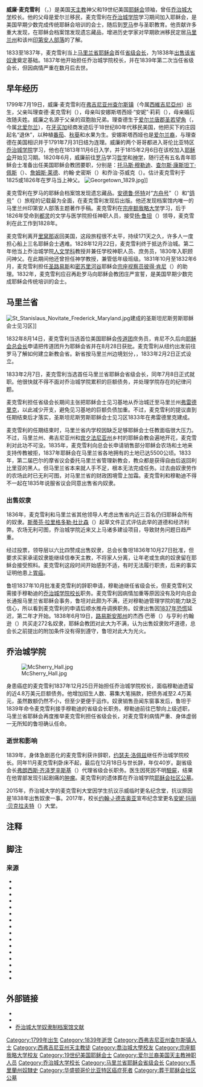 {{noteTA
|G1=USState
|G2=People
}}
{{Infobox officeholder
| name                = 威廉·麦克雪利
| honorific-suffix    = [[耶稣会|SJ]]
| caption             = 威廉·麦克雪利画像
| resting_place       = [[耶稣会社区公墓|耶稣会社区公墓]]
| death_place         = 美国[[华盛顿哥伦比亚特区|哥伦比亚特区]][[乔治城_(华盛顿特区)|乔治城]]{{refn|group="注"|[[乔治城_(华盛顿特区)|乔治城]]本是哥伦比亚特区內的独立城市，二者于1871年合并{{cfn|Dodd|1909|p=40}}。}}
| death_date          = {{death date and age|1839|12|18|1799|07|19}}
| birth_place         = 美国[[弗吉尼亚州|弗吉尼亚州]][[查尔斯镇|查尔斯镇]]{{refn|group="注"|1799年[[西弗吉尼亚州|西弗吉尼亚州]]尚未成立，[[查尔斯镇|查尔斯镇]]属[[弗吉尼亚州|弗吉尼亚州]]{{sfn|Perks}}。}}
| birth_date          = {{birth date|1799|07|19}}
| image               = William McSherry portrait.jpg
| honorific_prefix    = 牧师大人
| termend             = 1839年
| termstart           = 1837
| successor           = [[约瑟夫·洛佩兹|约瑟夫·洛佩兹]]
| predecessor         = [[托马斯·穆勒迪|托马斯·穆勒迪]]
| office              = 乔治城大学校长
| order               = 第18任
| alma_mater          = {{Unbulleted list|[[乔治城大学|乔治城大学]]|[[宗座额我略大学|宗座额我略大学]]}}
| honorific_suffix    = [[耶稣会|SJ]]
}}
'''威廉·麦克雪利''' {{post-nominals|list=[[耶稣会|SJ]]}}（{{lang-en|William McSherry}}，{{bd|1799年|7月19日|1839年|12月18日}}）是美国[[天主教會|天主教]]神父和19世纪美国[[耶稣会|耶稣会]]领袖，曾任[[乔治城大学|乔治城大学]]校长。他的父母是爱尔兰移民，麦克雪利在[[乔治城大学|乔治城学院]]学习期间加入耶稣会，是美国早期少数完成传统耶稣会培训的会士，随后到[[罗马|罗马]]参与圣职教育。他贡献许多重大发现，在耶稣会档案馆发现遗忘藏品，增进历史学家对早期欧洲移民定居[[马里兰州|马里兰州]]和该州[[美國原住民|印第安人部落]]的了解。

1833至1837年，麦克雪利当上[[马里兰省耶稣会|马里兰省耶稣会]]首任[[省级会长|省级会长]]，为1838年[[1838年耶稣会奴隶买卖|出售该省奴隶]]奠定基础。1837年他开始担任乔治城学院校长，并在1839年第二次当任省级会长，但因病情严重在数月后去世。

== 早年经历 ==
1799年7月19日，威廉·麦克雪利在[[弗吉尼亚州|弗吉尼亚州]][[查尔斯镇|查尔斯镇]]（今属[[西維吉尼亞州|西維吉尼亞州]]{{refn|group="注"|1799年[[西弗吉尼亚州|西弗吉尼亚州]]尚未成立，[[查尔斯镇|查尔斯镇]]属[[弗吉尼亚州|弗吉尼亚州]]{{sfn|Perks}}。}}）出生{{cfn|Judge|1959|pp=378–379}}，父亲叫理查德·麦克雪利（{{lang|en|Richard McSherry}}），母亲叫安娜斯塔西娅·“安妮”·莉莉（{{lang|en|Anastasia "Anne" Lilly}}），母亲婚后改随夫姓{{cfn|Ryan|1904|p=14}}。威廉之名源于父亲的双胞胎兄弟{{cfn|Curran|1993|p=108}}。理查德生于[[愛爾蘭王國|爱尔兰]][[唐郡|唐郡]][[基洛|圣若望角]]（{{lang|en|St. John's Point}}，今属[[北爱尔兰|北爱尔兰]]）{{cfn|Shea|1891|p=118}}，在[[牙买加|牙买加]]经商发迹后于18世纪80年代移民美国{{cfn|Curran|1993|p=108}}，他把买下的庄园起名“退休”，以种植[[番茄|番茄]]、[[秋葵|秋葵]]和水果为生{{cfn|Shea|1891|p=118}}。安娜斯塔西娅也是[[愛爾蘭裔美國人|爱尔兰裔]]{{cfn|Easby-Smith|1907|p=75}}，与理查德在美国相识并于1791年7月31日结为连理{{cfn|Ryan|1904|p=14}}。威廉的两个哥哥都进入哥伦比亚特区[[乔治城大学|乔治城学院]]学习，他也在1813年11月6日入学{{cfn|Shea|1891|p=118}}，并于1815年2月6日在该校加入[[耶稣会|耶稣会]]开始见习期。1820年6月，威廉前往[[罗马|罗马]]学习[[哲学|哲学]]和[[天主教神学|神学]]，{{cfn|Curran|1993|p=89}}随行还有五名青年耶稣会士准备出任美国耶稣会教团要职，分别是：[[托马斯·穆勒迪|托马斯·穆勒迪]]、[[查尔斯·康斯坦丁·佩斯|查尔斯·康斯坦丁·佩斯]]（{{lang|en|Charles Constantine Pise}}）、[[詹姆斯·莱德|詹姆斯·莱德]]、约翰·史密斯（{{lang|en|John Smith}}）和乔治·芬威克（{{lang|en|George Fenwick}}）{{cfn|Kuzniewski|2014|p=1}}。估计麦克雪利于1825或1826年在罗马当上神父{{cfn|Judge|1959|pp=378–379}}。
[[File:Georgetown_1829.jpg|thumb]]]]

麦克雪利在罗马的耶稣会档案馆发现遗忘藏品。[[安德鲁·怀特_(传教士)|安德鲁·怀特]]对“[[方舟号|方舟号]]”（{{lang|en|Ark}}）和“[[马里兰鸽号|鸽号]]”（{{lang|en|Dove}}）旅程的记载最为全面，在麦克雪利发现后出版{{cfn|Judge|1959|pp=378–379}}。他还发现档案馆内唯一的马里兰州印第安人部落主题著作手稿{{cfn|Shea|1891|p=119}}。麦克雪利在[[宗座额我略大学|宗座额我略大学]]学习{{cfn|Codignola|2019|pp=137–138}}，后于1826年受命到[[都灵|都灵]]的文学与医学院担任神职人员{{cfn|Codignola|2019|pp=137–138}}，接受[[扬·鲁坦|扬·鲁坦]]（{{lang|en|Jan Roothaan}}）领导{{cfn|Judge|1959|pp=378–379}}，麦克雪利在此工作到1828年{{cfn|Curran|1993|p=109}}。

麦克雪利离开[[里窝那|里窝那]]返回美国，这段旅程很不太平，持续171天之久，许多人一度担心船上三名耶稣会士遇难。1828年12月22日，麦克雪利终于抵达乔治城。{{cfn|Shea|1891|p=77}}第二年他当上乔治城学院[[人文学科|人文学科]]教授并兼任学校神职人员、庶务员，1830年入职顾问神父{{cfn|Kuzniewski|2014|p=20}}。在此期间他还曾担任神学教授{{cfn|Easby-Smith|1907|p=66}}，兼管低年级班级{{cfn|Easby-Smith|1907|p=67}}。1831年10月至1832年6月，麦克雪利担任[[圣路易斯_(密苏里州)|圣路易斯]]和[[密苏里河谷|密苏里河谷]]耶稣会[[宗座视察员|宗座视察员]][[彼得·肯尼|彼得·肯尼]]（{{lang|en|Peter Kenney}}）的助理{{cfn|Kuzniewski|2014|p=20}}。1832年，麦克雪利应召再赴罗马向耶稣会教团庄严宣誓，是美国早期少数完成耶稣会传统培训的会士{{cfn|Judge|1959|pp=378–379}}。

== 马里兰省 ==
[[File:St_Stanislaus_Novitate_Frederick_Maryland.jpg|thumb]]建成的圣斯坦尼斯劳斯耶稣会士见习区]]

1832年8月14日，麦克雪利当选首位美国耶稣会[[基督教传教活动|传道团]]庶务员，肯尼不久后向[[耶稣会总会长|耶稣会总会长]]申请把传道团升为耶稣会省并在8月28日获批。麦克雪利从纽约出发前往罗马了解如何建立新教会省。新省按马里兰州边境划分，{{cfn|Judge|1959|pp=376–377}}，1833年2月2日正式设立{{cfn|Judge|1959|p=381}}。

1833年2月7日，麦克雪利当选首任马里兰省耶稣会省级会长{{cfn|Shea|1891|p=119}}，同年7月8日正式就职{{cfn|Judge|1959|p=378}}。他很快就不得不面对乔治城学院累积的巨额债务，并处理学院存在的纪律问题{{cfn|Judge|1959|p=381}}。

麦克雪利担任省级会长期间主张把耶稣会士见习基地从乔治城迁至马里兰州[[弗雷德里克_(马里兰州)|弗雷德里克]]，以此减少开支，避免见习基地的巨额负债加重。不过，麦克雪利的提议直到任期结束后才落实{{cfn|Judge|1959|p=383}}，圣斯坦尼斯劳斯耶稣会士见习区1833年在弗雷德里克建成{{cfn|Campbell|1903|p=141}}。

麦克雪利的任期结束时，马里兰省内学校因缺乏足够耶稣会士任教面临很大压力{{cfn|Judge|1959|p=384}}。不过，马里兰州、弗吉尼亚州和[[宾夕法尼亚州|宾夕法尼亚州]]乡村的耶稣会教会遍地开花，麦克雪利对此功不可没。1835年，麦克雪利向总会长申请销售部分耶稣会农场和土地来支持传教被拒{{cfn|Judge|1959|pp=385–386}}，1837年耶稣会在马里兰省各地拥有的土地已达5500公顷{{cfn|Judge|1959|p=390}}。1833年，第二届巴尔的摩省议会委托马里兰省管理新教会，教众都是获得自由后返回利比里亚的黑人。但马里兰省本来就人手不足，根本无法完成任务。{{cfn|Judge|1959|p=388}}过去由奴隶劳作的农场此时已无利可图，对马里兰省的财政困境雪上加霜{{cfn|Judge|1959|p=391}}。麦克雪利和穆勒迪不得不一起在1835年说服省议会同意出售省内奴隶{{cfn|Kuzniewski|2014|p=23}}。

=== 出售奴隶 ===
1836年，麦克雪利和马里兰省其他领导人考虑出售省内近三百名仍归耶稣会所有的奴隶。[[斯蒂芬·拉里格多勒·杜比森|斯蒂芬·拉里格多勒·杜比森]]（{{lang|en|Stephen Larigaudelle Dubuisson}}）起草文件正式评估此举的道德和经济利弊。{{cfn|Judge|1959|p=395}}农场无利可图，乔治城学院近来又上马诸多建设项目，导致财务问题日趋严重{{cfn|Judge|1959|p=396}}。

经过投票，领导层以六比四赞成出售奴隶，总会长鲁坦1836年10月27日批准，但要求买家承诺奴隶能继续信奉天主教，不将家人分离，让年老或生病的奴隶留在耶稣会接受照料{{cfn|Judge|1959|pp=397–398}}。麦克雪利这段时间开始感到不适，有时无法履行职责，后来的事实证明他患上[[胃癌|胃癌]]{{cfn|Kuzniewski|2014|p=24}}。

鲁坦1837年10月批准麦克雪利的辞职申请{{cfn|Curran|1993|p=121}}，穆勒迪继任省级会长，但麦克雪利又需接手穆勒迪的[[乔治城大学校长|乔治城学院校长]]职务{{cfn|Judge|1959|p=399}}。麦克雪利因病情加重等原因没有及时向总会长通报马里兰省耶稣会事务，鲁坦对此颇为不满，还对穆勒迪管理学院的能力缺乏信心，所以看到麦克雪利的申请后顺水推舟调换职务。{{cfn|Buckley|2013|pp=235–236}}奴隶出售因[[1837年恐慌|1837年恐慌]]延迟{{cfn|Curran|1993|p=120}}，第二年才开始{{cfn|Judge|1959|p=399}}。1838年6月19日，[[路易斯安那州|路易斯安那州]]的杰西·巴蒂（{{lang|en|Jesse Batey}}）与亨利·约翰逊（{{lang|en|Henry Johnson}}）共买走272名奴隶{{sfn|agreement}}，耶稣会教团对此大为不满，认为出售奴隶败坏道德，总会长之前提出的附加条件没有得到遵守，鲁坦对此大为光火{{cfn|Kuzniewski|1999|p=29}}。

== 乔治城学院 ==
[[File:McSherry_Hall.jpg|thumb]]

身患癌症的麦克雪利1837年12月25日开始担任乔治城学院校长{{cfn|Shea|1891|p=118}}{{cfn|Kuzniewski|2014|p=24}}，面临穆勒迪遗留的近4.8万美元巨额债务。他增加招生人数、募集大笔捐款，把债务减至2.4万美元，虽然数额仍然不小，但至少更便于运作{{cfn|Curran|1993|p=119}}。奴隶销售丑闻东窗事发后，鲁坦于1839年命令麦克雪利接手穆勒迪的省级会长职务。穆勒迪前往巴黎向上级述职，马里兰省耶稣会再度推举麦克雪利担任省级会长，对麦克雪利病情严重、身体虚弱一无所知的鲁坦确认任命。{{cfn|Kuzniewski|2014|p=26}}

=== 逝世和影响 ===
1839年，身体急剧恶化的麦克雪利获许辞职，[[约瑟夫·洛佩兹|约瑟夫·洛佩兹]]继任乔治城学院校长{{cfn|Shea|1891|p=123}}。同年11月麦克雪利卧床不起{{cfn|Curran|1993|p=121}}，最后在12月18日与世长辞，年仅40岁{{cfn|Shea|1891|p=121}}。副省级会长[[弗朗西斯·齐泽罗辛斯基|弗朗西斯·齐泽罗辛斯基]]（{{lang|en|Francis Dzierozynski}}）代理省级会长职务{{cfn|Kuzniewski|2014|p=26}}。医生因死因不明[[驗屍|驗屍]]，结果在他胃部发现引起剧痛的[[贅生物|肿瘤]]{{cfn|Ryan|1904|p=16}}。麦克雪利的遗体葬在乔治城学院[[耶稣会社区公墓|耶稣会社区公墓]]{{sfn|Burgoa|2018}}。

2015年，乔治城大学的麦克雪利大堂因学生抗议示威临时更名纪念堂，抗议原因是1838年出售奴隶一事{{sfn|Hung|Puri|2015}}。2017年，校长[[约翰·J·德吉奥亚|约翰·J·德吉奥亚]]宣布纪念堂更名[[安妮·玛丽·贝克拉夫特|安妮·玛丽·贝克拉夫特]]（{{lang|en|Anne Marie Becraft}}）大堂{{sfn|Scoville|2017}}。

== 注释 ==
{{reflist|group="注"}}

== 脚注 ==
{{reflist|22em}}

=== 来源 ===
{{refbegin}}
* {{Cite book | dead-url = no | via = [[Google圖書|Google Books]] | ref = harv | url = https://books.google.co.jp/books?id=jRfdAQAAQBAJ&pg=PA235&redir_esc=y#v=onepage&q&f=false | title = Stephen Larigaudelle Dubuisson, S.J. (1786–1864) and the Reform of the American Jesuits | last = Buckley | first = Cornelius Michael | publisher = University Press of America | year = 2013 | isbn = 978-0-76-186232-1 | location = Lanham, Maryland | access-date = 2021-02-22 | archive-url = https://web.archive.org/web/20190127225050/https://books.google.com/books?id=jRfdAQAAQBAJ&pg=PA236#v=onepage&q&f=false | archive-date = 2019-01-27 }}
* {{Cite magazine | last = Campbell | first = T. J. | year = 1903 | title = A New Landmark on the Hudson | url = https://books.google.co.jp/books?id=SrQOAAAAIAAJ&pg=PA141&redir_esc=y#v=onepage&q&f=false | dead-url = no | magazine = The Messenger | location = New York | issue = 3, series 5 | pages = 141–156 | archive-url = https://web.archive.org/web/20190615151444/https://books.google.com/books?id=SrQOAAAAIAAJ&pg=PA141#v=onepage&q&f=false | archive-date = 2019-06-15 | access-date = 2021-02-22 | via = Google Books | volume = 39 | ref = harv }}
* {{Cite book | url = https://books.google.co.jp/books?id=FEmCDwAAQBAJ&pg=PA137&redir_esc=y | title = Blurred Nationalities across the North Atlantic: Traders, Priests, and Their Kin Traveling between North America and the Italian Peninsula, 1763–1846 | last = Codignola | first = Luca | publisher = University of Toronto Press | year = 2019 | isbn = 978-1-4875-0456-4 | series = Toronto Italian Studies | location = Buffalo | access-date = 2021-02-22 | archive-url = https://web.archive.org/web/20190128045739/https://books.google.com/books?id=FEmCDwAAQBAJ&pg=PA137 | archive-date = 2019-01-28 | dead-url = no | via = Google Books | ref = harv }}
* {{Cite book | url = https://books.google.co.jp/books?id=wTnIE1HixpYC&pg=PA109&redir_esc=y#v=onepage&q&f=false | title = The Bicentennial History of Georgetown University: From academy to university, 1789-1889 | last = Curran | first = Robert Emmett | publisher = Georgetown University Press | year = 1993 | isbn = 978-0-87-840485-8 | volume = 1 | location = Washington, D.C. | access-date = 2021-02-22 | ref = harv | archive-url = https://web.archive.org/web/20181218052532/https://books.google.com/books?id=wTnIE1HixpYC&pg=PA109#v=onepage&q&f=false | archive-date = 2018-12-18 | dead-url = no | via = Google Books }}
* {{Cite book | url = https://books.google.co.jp/books?id=_29DAAAAIAAJ&pg=PA40&redir_esc=y | title = The Government of the District of Columbia: A Study in Federal and Municipal Administration | last = Dodd | first = Walter Farleigh | publisher = John Byrne & Co. | year = 1909 | location = Washington, D.C. | oclc = 2485653 | archive-url = https://web.archive.org/web/20190630051709/https://books.google.com/books?id=_29DAAAAIAAJ&pg=PA40 | archive-date = 2019-06-30 | dead-url = no | via = Google Books | access-date = 2021-02-22 | ref = harv }}
* {{Cite book | url = https://books.google.co.jp/books?id=DxUUAAAAIAAJ&pg=PA75&redir_esc=y | title = Georgetown University in the District of Columbia, 1789–1907 | last = Easby-Smith | first = James Stanislaus | publisher = Lewis Publishing Company | year = 1907 | volume = 1 | location = New York | oclc = 633425041 | access-date = 2021-02-22 | ref = harv | archive-url = https://web.archive.org/web/20181218052303/https://books.google.com/books?id=DxUUAAAAIAAJ&pg=PA75 | archive-date = 2018-12-18 | dead-url = no | via = Google Books }}
* {{Cite journal | last = Judge | first = Robert K. | date = 1959-11-01 | title = Foundation and First Administration of the Maryland Province, Part I: Background | format = PDF | ref = harv | access-date = 2021-02-22 | url = http://jesuitarchives.wpengine.com/wp-content/uploads/2015/02/woodstock-088.pdf | dead-url = no | journal = Woodstock Letters | volume = LXXXVIII | issue = 4 | pages = 376–406 | archive-url = https://web.archive.org/web/20200310151936/http://jesuitarchives.wpengine.com/wp-content/uploads/2015/02/woodstock-088.pdf | archive-date = 2020-03-10 | via = Jesuit Archives }}
* {{Cite book | ref = harv | url = https://books.google.co.jp/books?id=C04IVksMcN0C&pg=PA40&redir_esc=y#v=onepage&q&f=false | title = Thy Honored Name: A History of the College of the Holy Cross, 1843-1994 | last = Kuzniewski | first = Anthony J. | publisher = Catholic University of America Press | year = 1999 | isbn = 978-0-81-320911-1 | location = Washington, D.C. | access-date = 2021-02-22 | archive-url = https://web.archive.org/web/20181202001835/https://books.google.com/books?id=C04IVksMcN0C&pg=PA40%23v=onepage&q&f=false#v=onepage&q&f=false | archive-date = 2018-12-02 | dead-url = no | via = Google Books }}
* {{Cite web | url = https://www.charlestownwv.us/?SEC=34C2969E-6CBC-4119-8C59-B78A2D0EBB77 | title = History in Brief | last = Perks | first = Doug | publisher = City of Charles Town, West Virginia | ref = harv | archive-url = https://web.archive.org/web/20200925093237/https://www.charlestownwv.us/?SEC=34C2969E-6CBC-4119-8C59-B78A2D0EBB77 | archive-date = 2020-09-25 | dead-url = no | access-date = 2021-02-23 }}
* {{Cite journal | last = Kuzniewski | first = Anthony J. | date = Spring 2014 | title = Our American Champions: The First American Generation of American Jesuit Leaders After the Restoration of the Society | url = https://jesuits.org/Assets/Publications/File/Studies_Spring_2014_46-1.pdf | dead-url = yes | journal = Studies in the Spirituality of Jesuits | volume = 46 | issue = 1 | oclc = 874026169 | ref = harv | archive-url = https://web.archive.org/web/20190527034313/https://jesuits.org/Assets/Publications/File/Studies_Spring_2014_46-1.pdf | archive-date = 2019-05-27 | access-date = 2019-05-27 }}
* {{Cite journal | last = Ryan | first = John J. | date = 1904-05-01 | title = Our Scholasticate—An Account of its Growth and History to the Opening of Woodstock, 1805–1869 | ref = harv | url = http://jesuitarchives.wpengine.com/wp-content/uploads/2015/02/woodstock-033.pdf | dead-url = no | journal = Woodstock Letters | volume = XXXIII | issue = 1 | pages = 1–27 | archive-url = https://web.archive.org/web/20210111105327/http://jesuitarchives.wpengine.com/wp-content/uploads/2015/02/woodstock-033.pdf | archive-date = 2021-01-11 | access-date = 2021-02-23 | via = Jesuit Archives }}
* {{Cite book | title = Memorial of the First Century of Georgetown College, D.C.: Comprising a History of Georgetown University | last = Shea | first = John Gilmary | publisher = P. F. Collier | year = 1891 | volume = 3 | location = Washington, D.C. | pages = 118–122 | chapter = Chapter XVII: Father William McSherry, S.J. | oclc = 960066298 | access-date = 2021-02-23 | ref = harv | chapter-url = https://books.google.co.jp/books?id=YdRAAAAAIAAJ&pg=PA118&redir_esc=y | archive-url = https://web.archive.org/web/20190126075134/https://books.google.com/books?id=YdRAAAAAIAAJ&pg=PA118 | archive-date = 2019-01-26 | dead-url = no | via = Google Books }}
* {{Cite web | url = https://slaveryarchive.georgetown.edu/items/show/1 | title = Articles of agreement between Thomas F. Mulledy, of Georgetown, District of Columbia, of one part, and Jesse Beatty and Henry Johnson, of the State of Louisiana, of the other part | date = 1838-06-19 | website = Georgetown Slavery Archive | publisher = Georgetown University | archive-date = 2020-10-06 | dead-url = no | access-date = 2021-02-23 | ref = {{sfnRef|agreement}} | archive-url = https://web.archive.org/web/20201006082043/http://slaveryarchive.georgetown.edu/items/show/1 }}
* {{Cite news | url = http://features.thehoya.com/human-remains-found-georgetown | title = Human Remains Found During Construction of Arrupe Hall | last = Burgoa | first = Lisa | date = 2018-08-08 | work = The Hoya | access-date = 2019-09-22 | ref = harv | archive-url = https://web.archive.org/web/20190922213412/http://features.thehoya.com/human-remains-found-georgetown | archive-date = 2019-09-22 | dead-url = yes }}
* {{Cite news | url = https://thehoya.com/heeding-demands-university-renames-buildings/ | title = Heeding Demands, University Renames Buildings | last1 = Hung | first1 = Toby | date = 2015-11-17 | work = The Hoya | archive-url = https://web.archive.org/web/20210116054634/https://thehoya.com/heeding-demands-university-renames-buildings/ | ref = harv | archive-date = 2021-01-16 | dead-url = no | last2 = Puri | first2 = Ashwin | access-date = 2021-02-23 }}
* {{Cite news | url = https://thehoya.com/university-to-rename-freedom-hall/ | title = University to Rename Freedom Hall | last = Scoville | first = Ian | date = 2017-03-24 | work = The Hoya | access-date = 2021-02-23 | archive-url = https://web.archive.org/web/20190308003008/https://www.thehoya.com/university-to-rename-freedom-hall/ | archive-date = 2019-03-08 | dead-url = no | ref = harv }}
{{refend}}

== 外部链接 ==
{{Commons category|William McSherry}}
* {{Find a Grave|10927291|name=Gulielmus McSherry}}
* {{Internet Archive author |search="McSherry, William, 1799-1839"}}
* [https://slaveryarchive.georgetown.edu/items/browse?tags=William+McSherry 乔治城大学奴隶制档案馆文献] {{Wayback|url=https://slaveryarchive.georgetown.edu/items/browse?tags=William+McSherry |date=20201028083721 }}
{{s-start}}
{{s-aca}}
{{s-bef
| before = [[托马斯·穆勒迪|托马斯·穆勒迪]]
}}
{{s-ttl
| title = 乔治城大学校长
| order = 第18任
| years = 1837–1839
}}
{{s-aft
| after = [[约瑟夫·洛佩兹|约瑟夫·洛佩兹]]
| as = 代校长
}}

{{s-rel|ca}}
{{s-new|office
}}
{{s-ttl
| title = 马里兰省耶稣会省级会长
| order = 首任
| years = 1833至1837年
}}
{{s-aft
| after = 托马斯·穆勒迪
}}

{{s-bef
| before = 托马斯·穆勒迪
}}
{{s-ttl
| title = 马里兰省耶稣会省级会长
| order = 第三任
| years = 1839年
}}
{{s-aft
| after = 弗朗西斯·齐泽罗辛斯基
| as = 副省级会长
}}
{{s-end}}

{{乔治城大学校长}}
{{Portal bar|人物|天主教|美国}}
{{Authority control}}

{{DEFAULTSORT:McSherry, William}}
[[Category:1799年出生|Category:1799年出生]]
[[Category:1839年逝世|Category:1839年逝世]]
[[Category:西弗吉尼亚州查尔斯镇人士|Category:西弗吉尼亚州查尔斯镇人士]]
[[Category:西弗吉尼亚州天主教徒|Category:西弗吉尼亚州天主教徒]]
[[Category:喬治城大學校友|Category:喬治城大學校友]]
[[Category:宗座额我略大学校友|Category:宗座额我略大学校友]]
[[Category:19世纪美国耶稣会士|Category:19世纪美国耶稣会士]]
[[Category:爱尔兰裔美国天主教神职人员|Category:爱尔兰裔美国天主教神职人员]]
[[Category:乔治城大学校长|Category:乔治城大学校长]]
[[Category:马里兰省耶稣会省级会长|Category:马里兰省耶稣会省级会长]]
[[Category:馬里蘭州奴隸史|Category:馬里蘭州奴隸史]]
[[Category:华盛顿哥伦比亚特区癌症死者|Category:华盛顿哥伦比亚特区癌症死者]]
[[Category:葬于耶稣会社区公墓|Category:葬于耶稣会社区公墓]]
{{Good article}}